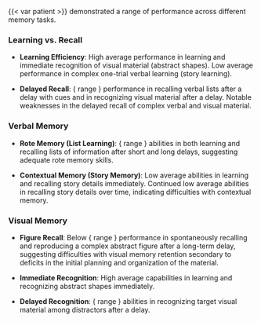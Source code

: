 {{< var patient >}} demonstrated a range of performance across different memory tasks.

### Learning vs. Recall

- **Learning Efficiency**: High average performance in learning and immediate recognition of visual material (abstract shapes). Low average performance in complex one-trial verbal learning (story learning).

- **Delayed Recall**: { range } performance in recalling verbal lists after a delay with cues and in recognizing visual material after a delay. Notable weaknesses in the delayed recall of complex verbal and visual material.

### Verbal Memory

- **Rote Memory (List Learning)**: { range } abilities in both learning and recalling lists of information after short and long delays, suggesting adequate rote memory skills.

- **Contextual Memory (Story Memory)**: Low average abilities in learning and recalling story details immediately. Continued low average abilities in recalling story details over time, indicating difficulties with contextual memory.

### Visual Memory

- **Figure Recall**: Below { range } performance in spontaneously recalling and
reproducing a complex abstract figure after a long-term delay, suggesting
difficulties with visual memory retention secondary to
deficits in the initial planning and organization of the material.

- **Immediate Recognition**: High average capabilities in learning and recognizing abstract shapes immediately.

- **Delayed Recognition**: { range } abilities in recognizing target visual material among distractors after a delay.

